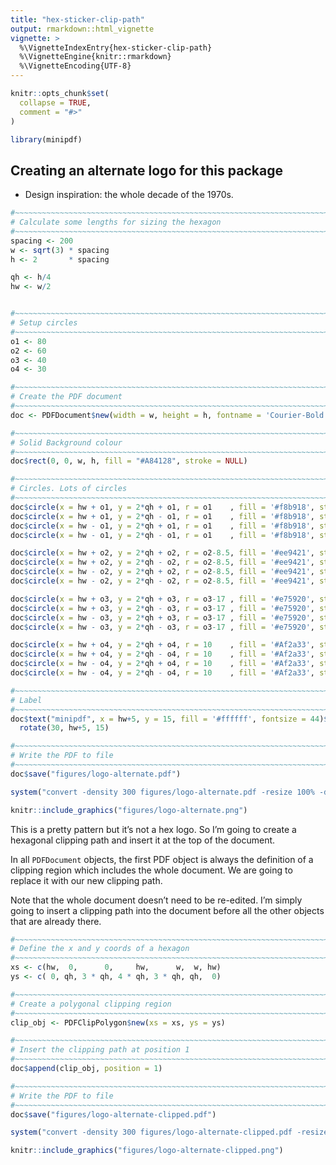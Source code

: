 ```yaml
---
title: "hex-sticker-clip-path"
output: rmarkdown::html_vignette
vignette: >
  %\VignetteIndexEntry{hex-sticker-clip-path}
  %\VignetteEngine{knitr::rmarkdown}
  %\VignetteEncoding{UTF-8}
---
```


```r
knitr::opts_chunk$set(
  collapse = TRUE,
  comment = "#>"
)
```

```r
library(minipdf)
```




## Creating an alternate logo for this package

* Design inspiration: the whole decade of the 1970s.

```r

#~~~~~~~~~~~~~~~~~~~~~~~~~~~~~~~~~~~~~~~~~~~~~~~~~~~~~~~~~~~~~~~~~~~~~~~~~~~~~~
# Calculate some lengths for sizing the hexagon
#~~~~~~~~~~~~~~~~~~~~~~~~~~~~~~~~~~~~~~~~~~~~~~~~~~~~~~~~~~~~~~~~~~~~~~~~~~~~~~
spacing <- 200
w <- sqrt(3) * spacing
h <- 2       * spacing

qh <- h/4
hw <- w/2


#~~~~~~~~~~~~~~~~~~~~~~~~~~~~~~~~~~~~~~~~~~~~~~~~~~~~~~~~~~~~~~~~~~~~~~~~~~~~~~
# Setup circles
#~~~~~~~~~~~~~~~~~~~~~~~~~~~~~~~~~~~~~~~~~~~~~~~~~~~~~~~~~~~~~~~~~~~~~~~~~~~~~~
o1 <- 80
o2 <- 60
o3 <- 40
o4 <- 30

#~~~~~~~~~~~~~~~~~~~~~~~~~~~~~~~~~~~~~~~~~~~~~~~~~~~~~~~~~~~~~~~~~~~~~~~~~~~~~~
# Create the PDF document
#~~~~~~~~~~~~~~~~~~~~~~~~~~~~~~~~~~~~~~~~~~~~~~~~~~~~~~~~~~~~~~~~~~~~~~~~~~~~~~
doc <- PDFDocument$new(width = w, height = h, fontname = 'Courier-Bold')

#~~~~~~~~~~~~~~~~~~~~~~~~~~~~~~~~~~~~~~~~~~~~~~~~~~~~~~~~~~~~~~~~~~~~~~~~~~~~~~
# Solid Background colour
#~~~~~~~~~~~~~~~~~~~~~~~~~~~~~~~~~~~~~~~~~~~~~~~~~~~~~~~~~~~~~~~~~~~~~~~~~~~~~~
doc$rect(0, 0, w, h, fill = "#A84128", stroke = NULL)

#~~~~~~~~~~~~~~~~~~~~~~~~~~~~~~~~~~~~~~~~~~~~~~~~~~~~~~~~~~~~~~~~~~~~~~~~~~~~~~
# Circles. Lots of circles
#~~~~~~~~~~~~~~~~~~~~~~~~~~~~~~~~~~~~~~~~~~~~~~~~~~~~~~~~~~~~~~~~~~~~~~~~~~~~~~
doc$circle(x = hw + o1, y = 2*qh + o1, r = o1    , fill = '#f8b918', stroke = NULL)
doc$circle(x = hw + o1, y = 2*qh - o1, r = o1    , fill = '#f8b918', stroke = NULL)
doc$circle(x = hw - o1, y = 2*qh + o1, r = o1    , fill = '#f8b918', stroke = NULL)
doc$circle(x = hw - o1, y = 2*qh - o1, r = o1    , fill = '#f8b918', stroke = NULL)

doc$circle(x = hw + o2, y = 2*qh + o2, r = o2-8.5, fill = '#ee9421', stroke = NULL)
doc$circle(x = hw + o2, y = 2*qh - o2, r = o2-8.5, fill = '#ee9421', stroke = NULL)
doc$circle(x = hw - o2, y = 2*qh + o2, r = o2-8.5, fill = '#ee9421', stroke = NULL)
doc$circle(x = hw - o2, y = 2*qh - o2, r = o2-8.5, fill = '#ee9421', stroke = NULL)

doc$circle(x = hw + o3, y = 2*qh + o3, r = o3-17 , fill = '#e75920', stroke = NULL)
doc$circle(x = hw + o3, y = 2*qh - o3, r = o3-17 , fill = '#e75920', stroke = NULL)
doc$circle(x = hw - o3, y = 2*qh + o3, r = o3-17 , fill = '#e75920', stroke = NULL)
doc$circle(x = hw - o3, y = 2*qh - o3, r = o3-17 , fill = '#e75920', stroke = NULL)

doc$circle(x = hw + o4, y = 2*qh + o4, r = 10    , fill = '#Af2a33', stroke = NULL)
doc$circle(x = hw + o4, y = 2*qh - o4, r = 10    , fill = '#Af2a33', stroke = NULL)
doc$circle(x = hw - o4, y = 2*qh + o4, r = 10    , fill = '#Af2a33', stroke = NULL)
doc$circle(x = hw - o4, y = 2*qh - o4, r = 10    , fill = '#Af2a33', stroke = NULL)

#~~~~~~~~~~~~~~~~~~~~~~~~~~~~~~~~~~~~~~~~~~~~~~~~~~~~~~~~~~~~~~~~~~~~~~~~~~~~~~
# Label
#~~~~~~~~~~~~~~~~~~~~~~~~~~~~~~~~~~~~~~~~~~~~~~~~~~~~~~~~~~~~~~~~~~~~~~~~~~~~~~
doc$text("minipdf", x = hw+5, y = 15, fill = '#ffffff', fontsize = 44)$
  rotate(30, hw+5, 15)

#~~~~~~~~~~~~~~~~~~~~~~~~~~~~~~~~~~~~~~~~~~~~~~~~~~~~~~~~~~~~~~~~~~~~~~~~~~~~~~
# Write the PDF to file
#~~~~~~~~~~~~~~~~~~~~~~~~~~~~~~~~~~~~~~~~~~~~~~~~~~~~~~~~~~~~~~~~~~~~~~~~~~~~~~
doc$save("figures/logo-alternate.pdf")
```



```r
system("convert -density 300 figures/logo-alternate.pdf -resize 100% -define png:exclude-chunks=date,time figures/logo-alternate.png")
```

```r
knitr::include_graphics("figures/logo-alternate.png")
```


This is a pretty pattern but it's not a hex logo. So I'm going to create a hexagonal clipping
path and insert it at the top of the document.

In all `PDFDocument` objects, the first PDF object is always the definition of a clipping
region which includes the whole document. We are going to replace it with our
new clipping path.

Note that the whole document doesn't need to be re-edited. I'm simply going to insert 
a clipping path into the document before all the other objects that are already there.

```r
#~~~~~~~~~~~~~~~~~~~~~~~~~~~~~~~~~~~~~~~~~~~~~~~~~~~~~~~~~~~~~~~~~~~~~~~~~~~~~~
# Define the x and y coords of a hexagon
#~~~~~~~~~~~~~~~~~~~~~~~~~~~~~~~~~~~~~~~~~~~~~~~~~~~~~~~~~~~~~~~~~~~~~~~~~~~~~~
xs <- c(hw,  0,      0,     hw,      w,  w, hw)
ys <- c( 0, qh, 3 * qh, 4 * qh, 3 * qh, qh,  0)

#~~~~~~~~~~~~~~~~~~~~~~~~~~~~~~~~~~~~~~~~~~~~~~~~~~~~~~~~~~~~~~~~~~~~~~~~~~~~~~
# Create a polygonal clipping region
#~~~~~~~~~~~~~~~~~~~~~~~~~~~~~~~~~~~~~~~~~~~~~~~~~~~~~~~~~~~~~~~~~~~~~~~~~~~~~~
clip_obj <- PDFClipPolygon$new(xs = xs, ys = ys)

#~~~~~~~~~~~~~~~~~~~~~~~~~~~~~~~~~~~~~~~~~~~~~~~~~~~~~~~~~~~~~~~~~~~~~~~~~~~~~~
# Insert the clipping path at position 1
#~~~~~~~~~~~~~~~~~~~~~~~~~~~~~~~~~~~~~~~~~~~~~~~~~~~~~~~~~~~~~~~~~~~~~~~~~~~~~~
doc$append(clip_obj, position = 1)

#~~~~~~~~~~~~~~~~~~~~~~~~~~~~~~~~~~~~~~~~~~~~~~~~~~~~~~~~~~~~~~~~~~~~~~~~~~~~~~
# Write the PDF to file
#~~~~~~~~~~~~~~~~~~~~~~~~~~~~~~~~~~~~~~~~~~~~~~~~~~~~~~~~~~~~~~~~~~~~~~~~~~~~~~
doc$save("figures/logo-alternate-clipped.pdf")
```



```r
system("convert -density 300 figures/logo-alternate-clipped.pdf -resize 100% -define png:exclude-chunks=date,time figures/logo-alternate-clipped.png")
```

```r
knitr::include_graphics("figures/logo-alternate-clipped.png")
```









